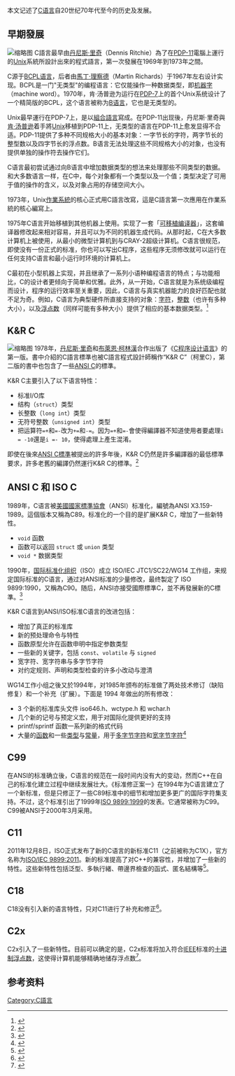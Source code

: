 {{noteTA
|G1=IT
|1=zh:文件; zh-hans:文件; zh-hant:檔案;
|2=zh:递归; zh-hans:递归; zh-hant:遞迴;
|3=zh:无符号整数; zh-hans:无符号整数; zh-hant:無號整數;
|4=zh:表达式; zh-hans:表达式; zh-hant:運算式;
|5=zh:循环; zh-hans:循环; zh-hant:迴圈;
|6=zh:字符串; zh-hans:字符串; zh-hant:字串;
|7=zh:头文件; zh-hans:头文件; zh-hant:標頭檔;
|8=zh:过程式; zh-hans:过程式; zh-hant:程序式;
|9=zh:预处理器; zh-hans:预处理器; zh-hant:前置處理器;
|10=zh:巨集; zh-hans:宏; zh-hant:巨集;
|11=zh:陣列; zh-hans:数组; zh-hant:陣列;
|12=zh:組合語言; zh-hans:汇编语言; zh-hant:組合語言;
}}
本文记述了[[C语言|C语言]]自20世纪70年代至今的历史及发展。

== 早期發展 ==
[[File:Ken_Thompson_and_Dennis_Ritchie.jpg|缩略图]]
C語言最早由[[丹尼斯·里奇|丹尼斯·里奇]]（Dennis Ritchie）為了在[[PDP-11|PDP-11]]電腦上運行的[[Unix|Unix]]系統所設計出來的程式語言，第一次發展在1969年到1973年之間。

C源于[[BCPL|BCPL语言]]，后者由[[馬丁·理察德|馬丁·理察德]]（Martin Richards）于1967年左右设计实现。BCPL是一门"无类型"的编程语言：它仅能操作一种数据类型，即[[字_(计算机)|机器字]]（machine word）。1970年，肯·汤普逊为运行在[[PDP-7|PDP-7]]上的首个Unix系统设计了一个精简版的BCPL，这个语言被称为[[B语言|B语言]]，它也是无类型的。

Unix最早運行在PDP-7上，是以[[組合語言|組合語言]]寫成。在PDP-11出现後，丹尼斯·里奇與[[肯·汤普逊|肯·汤普逊]]着手將[[Unix|Unix]]移植到PDP-11上，无类型的语言在PDP-11上愈发显得不合适。PDP-11提供了多种不同规格大小的基本对象：一字节长的字符，两字节长的整型数以及四字节长的浮点数。B语言无法处理这些不同规格大小的对象，也没有提供单独的操作符去操作它们。

C语言最初尝试通过向B语言中增加数据类型的想法来处理那些不同类型的数据。和大多数语言一样，在C中，每个对象都有一个类型以及一个值；类型决定了可用于值的操作的含义，以及对象占用的存储空间大小。

1973年，Unix[[作業系統|作業系統]]的核心正式用C語言改寫，這是C語言第一次應用在作業系統的核心編寫上。

1975年C语言开始移植到其他机器上使用。{{link-en|史蒂芬·強生|Stephen C. Johnson}}实现了一套「[[可移植C編譯器|可移植编译器]]」，这套编译器修改起来相对容易，并且可以为不同的机器生成代码。从那时起，C在大多数计算机上被使用，从最小的微型计算机到与CRAY-2超级计算机。C语言很规范，即使没有一份正式的标准，你也可以写出C程序，这些程序无须修改就可以运行在任何支持C语言和最小运行时环境的计算机上。

C最初在小型机器上实现，并且继承了一系列小语种编程语言的特点；与功能相比，C的设计者更倾向于简单和优雅。此外，从一开始，C语言就是为系统级编程而设计，程序的运行效率至关重要，因此，C语言与真实机器能力的良好匹配也就不足为奇。例如，C语言为典型硬件所直接支持的对象：[[字符_(计算机科学)|字符]]，[[整数|整数]]（也许有多种大小），以及[[浮点数|浮点数]]（同样可能有多种大小）提供了相应的基本数据类型。<ref> {{Cite book | author = Stephen Prata | title = C Primer Plus(第5版) | url = https://archive.org/details/cprimerplusdiwub0005unse | location = 北京 | publisher = 人民邮电出版社 | date = 2005年2月 | pages = [https://archive.org/details/cprimerplusdiwub0005unse/page/3 3]-4 | ISBN = 9787115130228 | accessdate = 2020-06-10  | language = 中文 }} </ref>

== K&R C ==
[[File:The_C_Programming_Language,_First_Edition_Cover_(2).svg|缩略图]]
1978年，[[丹尼斯·里奇|丹尼斯·里奇]]和[[布萊恩·柯林漢|布萊恩·柯林漢]]合作出版了《[[C程序设计语言_(书)|C程序设计语言]]》的第一版。書中介紹的C語言標準也被C語言程式設計師稱作“K&R C”（柯里C），第二版的書中也包含了一些[[ANSI_C|ANSI C]]的標準。

K&R C主要引入了以下语言特性：

* 标准I/O库
* 结构（<code>struct</code>）类型
* 长整数（<code>long int</code>）类型
* 无符号整数（<code>unsigned int</code>）类型
* 把运算符<code>=+</code>和<code>=-</code>改为<code>+=</code>和<code>-=</code>。因为<code>=+</code>和<code>=-</code>會使得編譯器不知道使用者要處理<code>i = -10</code>還是<code>i =- 10</code>，使得處理上產生混淆。

即使在後來[[ANSI_C|ANSI C標準]]被提出的許多年後，K&R C仍然是許多編譯器的最低標準要求，許多老舊的編譯仍然運行K&R C的標準。<ref> {{Cite book | author = Dennis M. Ritchie,Brian W. Kernighan | title = C程序设计语言 | url = https://archive.org/details/cchengxushejiyuy0000kern | location = 北京 | publisher = 机械工业出版社 | date = 2004年1月 | ISBN = 9787111128069 | accessdate = 2020-06-10  | language = 中文 }} </ref>

== ANSI C 和 ISO C ==
{{main|ANSI C}}
1989年，C语言被[[美國國家標準協會|美國國家標準協會]]（ANSI）标准化，編號為ANSI X3.159-1989。這個版本又稱為C89。标准化的一个目的是扩展K&R C，增加了一些新特性。
* <tt>void</tt> 函数
* 函数可以返回 <tt>struct</tt> 或 <tt>union</tt> 类型
* <tt>void *</tt> 数据类型

1990年，[[国际标准化组织|国际标准化组织]]（ISO）成立 ISO/IEC JTC1/SC22/WG14 工作组，来规定国际标准的C语言，通过对ANSI标准的少量修改，最终製定了 ISO 9899:1990，又稱為C90。随后，ANSI亦接受國際標準C，並不再發展新的C標準。<ref> {{Cite book | author = Stephen Prata | title = C Primer Plus(第5版) | url = https://archive.org/details/cprimerplusdiwub0005unse | location = 北京 | publisher = 人民邮电出版社 | date = 2005年2月 | pages = [https://archive.org/details/cprimerplusdiwub0005unse/page/12 12] | ISBN = 9787115130228 | accessdate = 2020-06-10  | language = 中文 }} </ref>

K&R C语言到ANSI/ISO标准C语言的改进包括：
* 增加了真正的标准库
* 新的预处理命令与特性
* 函数原型允许在函数申明中指定参数类型
* 一些新的关键字，包括 <tt>const</tt>、<tt>volatile</tt> 与 <tt>signed</tt>
* 宽字符、宽字符串与多字节字符
* 对约定规则、声明和类型检查的许多小改动与澄清

WG14工作小组之後又於1994年，对1985年颁布的标准做了两处技术修订（缺陷修复）和一个补充（扩展）。下面是 1994 年做出的所有修改：
* 3 个新的标准库头文件 iso646.h、wctype.h 和 wchar.h
* 几个新的记号与预定义宏，用于对国际化提供更好的支持
* printf/sprintf 函数一系列新的格式代码
* 大量的[[函数|函数]]和一些[[資料類型|类型]]与[[常數|常量]]，用于[[多字节字符|多字节字符]]和[[宽字节字符|宽字节字符]]<ref>{{Cite web |url = http://www.open-std.org/jtc1/sc22/wg14 |title = JTC1/SC22/WG14 - C |accessdate = 2020-06-10 |archive-date = 2020-06-13 |archive-url = https://web.archive.org/web/20200613173949/http://www.open-std.org/jtc1/sc22/wg14/ |dead-url = no }}</ref>

== C99 ==
{{main|C99}}
在ANSI的标准确立後，C语言的规范在一段时间内没有大的变动，然而C++在自己的标准化建立过程中继续发展壮大。《标准修正案一》在1994年为C语言建立了一个新标准，但是只修正了一些C89标准中的细节和增加更多更广的国际字符集支持。不过，这个标准引出了1999年[[C99|ISO 9899:1999]]的发表。它通常被称为C99。C99被ANSI于2000年3月采用。

== C11 ==
{{main|C11}}
2011年12月8日，ISO正式发布了新的C语言的新标准C11（之前被称为C1X），官方名称为[[C11|ISO/IEC 9899:2011]]。新的标准提高了对C++的兼容性，并增加了一些新的特性。这些新特性包括泛型、多執行緒、帶邊界檢查的函式、匿名結構等<ref>{{Cite web |url =http://www.open-std.org/jtc1/sc22/wg14/www/docs/n1570.pdf |accessdate =2020-06-10 |title =ISO/IEC 9899:2011 |archive-date =2018-03-29 |archive-url =https://web.archive.org/web/20180329042731/http://www.open-std.org/jtc1/sc22/wg14/www/docs/n1570.pdf |dead-url =no }}</ref>。

== C18 ==
{{Main|C18 (C語言標準)}}
C18没有引入新的语言特性，只对C11进行了补充和修正<ref>{{Cite web |url =http://www.open-std.org/jtc1/sc22/wg14/www/docs/n2310.pdf |accessdate =2020-06-10 |title =ISO/IEC 9899:2018 |archive-date =2020-07-22 |archive-url =https://web.archive.org/web/20200722132012/http://www.open-std.org/jtc1/sc22/wg14/www/docs/n2310.pdf |dead-url =no }}</ref>。

== C2x ==
<!-- {{main|C2x}} -->
<!-- 当具体年份确定后请将x换成具体年份并创建条目！ --2020-06-10 Ining Chien-->
C2x引入了一些新特性。目前可以确定的是，C2x标准将加入符合[[IEEE|IEEE]]标准的[[十进制浮点数|十进制浮点数]]，这使得计算机能够精确地储存浮点数<ref>{{Cite web |url =http://www.open-std.org/jtc1/sc22/wg14/www/docs/n2479.pdf |accessdate =2020-06-10 |title =ISO/IEC 9899:202x |archive-date =2020-06-10 |archive-url =https://web.archive.org/web/20200610113538/http://www.open-std.org/jtc1/sc22/wg14/www/docs/n2479.pdf |dead-url =no }}</ref>。

== 参考资料 ==
{{Reflist}}
{{C语言}}
[[Category:C語言|Category:C語言]]